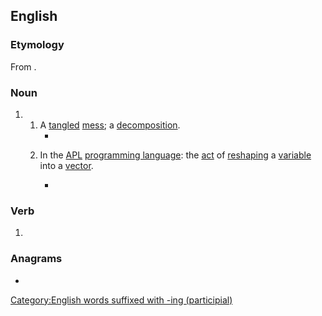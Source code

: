 ==English==

===Etymology===
From {{suffix|en|ravel|ing|id2=gerund noun}}.

===Noun===
{{en-noun}}

# {{gerund of|en|ravel}}
## A [[tangled#Adjective|tangled]] [[mess#Noun|mess]]; a [[decomposition]].
##* {{quote-book|en|author=Joseph C. Lincoln|authorlink=Joseph C. Lincoln|chapter=8|title=Mr. Pratt’s Patients|year=1913|ol=5535161W|passage=Afore we got to the shanty Colonel Applegate stuck his head out of the door. His temper had been getting raggeder all the time, and the sousing he got when he fell overboard had just about ripped what was left of it to '''ravellings'''.}}
## {{lb|en|programming}} In the [[APL]] [[programming language]]: the [[act#Noun|act]] of [[reshape|reshaping]] a [[variable#Noun|variable]] into a [[vector#Noun|vector]].
##* {{quote-book|en|author=Gijsbert van der Linden|title=APL 80: International Conference on APL, June 24–26, 1980|year=1980|passage='''Ravelling''' is necessary because the execute function in the IBM implementation only accepts charactervectors as argument.}}

===Verb===
{{head|en|verb form}}

# {{present participle of|en|ravel|nocat=1}}

===Anagrams===
* {{anagrams|en|a=aegillnrv|Granville}}

[[Category:English words suffixed with -ing (participial)]]
